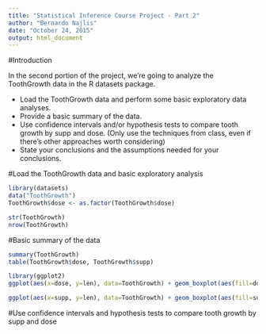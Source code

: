 ```yaml
---
title: "Statistical Inference Course Project - Part 2"
author: "Bernardo Najlis"
date: "October 24, 2015"
output: html_document
---
```


#Introduction

In the second portion of the project, we're going to analyze the ToothGrowth data in the R datasets package.

* Load the ToothGrowth data and perform some basic exploratory data analyses.
* Provide a basic summary of the data.
* Use confidence intervals and/or hypothesis tests to compare tooth growth by supp and dose. (Only use the techniques from class, even if there's other approaches worth considering)
* State your conclusions and the assumptions needed for your conclusions. 

#Load the ToothGrowth data and basic exploratory analysis

```r
library(datasets)
data("ToothGrowth")
ToothGrowth$dose <- as.factor(ToothGrowth$dose)

str(ToothGrowth)
nrow(ToothGrowth)
```

#Basic summary of the data

```r
summary(ToothGrowth)
table(ToothGrowth$dose, ToothGrowth$supp)

library(ggplot2)
ggplot(aes(x=dose, y=len), data=ToothGrowth) + geom_boxplot(aes(fill=dose))

ggplot(aes(x=supp, y=len), data=ToothGrowth) + geom_boxplot(aes(fill=supp))
```

#Use confidence intervals and hypothesis tests to compare tooth growth by supp and dose

```r
```